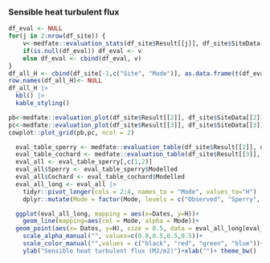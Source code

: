 ### Sensible heat turbulent flux
```r
df_eval <- NULL
for(j in 2:nrow(df_site)) {
    v<-medfate::evaluation_stats(df_site$Result[[j]], df_site$SiteData[[j]]$measuredData, type= "H")
    if(is.null(df_eval)) df_eval <- v
    else df_eval <- cbind(df_eval, v)
}
df_all_H <- cbind(df_site[-1,c("Site", "Mode")], as.data.frame(t(df_eval)))
row.names(df_all_H)<- NULL
df_all_H |> 
  kbl() |>
  kable_styling()
```

```r
pb<-medfate::evaluation_plot(df_site$Result[[2]], df_site$SiteData[[2]]$measuredData, type= "H", plotType = "scatter")+labs(subtitle="Sperry")
pc<-medfate::evaluation_plot(df_site$Result[[3]], df_site$SiteData[[3]]$measuredData, type= "H", plotType = "scatter")+labs(subtitle="Cochard")
cowplot::plot_grid(pb,pc, ncol = 2)
```

```r
  eval_table_sperry <- medfate::evaluation_table(df_site$Result[[2]], df_site$SiteData[[2]]$measuredData, type= "H")
  eval_table_cochard <- medfate::evaluation_table(df_site$Result[[3]], df_site$SiteData[[3]]$measuredData, type= "H")
  eval_all <- eval_table_sperry[,c(1,2)]
  eval_all$Sperry <- eval_table_sperry$Modelled
  eval_all$Cochard <- eval_table_cochard$Modelled
  eval_all_long <- eval_all |>
    tidyr::pivot_longer(cols = 2:4, names_to = "Mode", values_to="H") |>
    dplyr::mutate(Mode = factor(Mode, levels = c("Observed", "Sperry", "Cochard")))

  ggplot(eval_all_long, mapping = aes(x=Dates, y=H))+
    geom_line(mapping=aes(col = Mode, alpha = Mode))+
  geom_point(aes(x= Dates, y=H), size = 0.5, data = eval_all_long[eval_all_long$Mode=="Observed",])+
    scale_alpha_manual("", values=c(0.8,0.5,0.5,0.5))+
    scale_color_manual("",values = c("black", "red", "green", "blue"))+
    ylab("Sensible heat turbulent flux (MJ/m2)")+xlab("")+ theme_bw()
```
